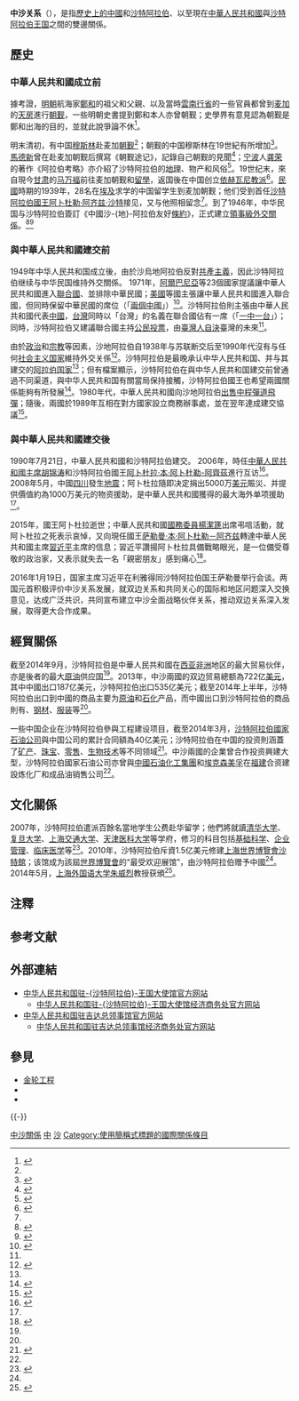 {{NoteTA |G1 = 地名 }}

{{not|中華民國與沙烏地阿拉伯關係}}

{{Infobox Bilateral relations|中國－沙特阿拉伯|中國|沙特阿拉伯
|map=China Saudi Arabia Locator.svg
|envoytitle1=[[中国驻沙特阿拉伯大使列表|大使]]
|envoy1=[[陈伟庆|陈伟庆]]
|envoytitle2=[[沙特阿拉伯驻華大使列表|大使]]
|envoy2=[[]]<ref>{{cite web |title = 驻华大使到任顺序及递交国书日期 |url = https://www.mfa.gov.cn/web/lbfw_673061/fgzl_673083/202201/t20220114_10495616.shtml |publisher = 中华人民共和国外交部 }}</ref>
|mission1=[[中國駐沙特阿拉伯大使館|中國駐沙特阿拉伯大使館]]
|mission2=[[沙特阿拉伯駐華大使館|沙特阿拉伯駐華大使館]]{{noteTag|该使馆兼辖沙特阿拉伯对蒙古国的相关事务。}}
}}

'''中沙关系'''（{{lang-ar|العلاقات السعودية الصينية}}），是指[[中國歷史|歷史上的中國]]和[[沙特阿拉伯歷史|沙特阿拉伯]]、以至現在[[中華人民共和國|中華人民共和國]]與[[沙特阿拉伯王国|沙特阿拉伯王国]]之間的雙邊關係。

== 歷史 ==
=== 中華人民共和國成立前 ===
據考證，[[明朝|明朝]]航海家[[鄭和|鄭和]]的祖父和父親、以及當時[[雲南行省|雲南行省]]的一些官員都曾到[[麦加|麦加]]的[[天房|天房]]進行[[朝觐_(伊斯兰教)|朝觐]]，一些明朝史書提到鄭和本人亦曾朝觐；史學界有意見認為朝觐是鄭和出海的目的，並就此說爭論不休<ref>{{cite web |title = 中國穆斯林朝覲者們鮮為人知歷史 |url = http://big5.xjass.com/mzwh/content/2011-10/17/content_210047.htm |website = 新疆哲學社會科學網 |accessdate = 2015-02-27 |archiveurl = https://web.archive.org/web/20150227110816/http://big5.xjass.com/mzwh/content/2011-10/17/content_210047.htm |archivedate = 2015-02-27 |deadurl = yes |date = 2011-10-17 }}</ref>。

明末清初，有中国[[穆斯林|穆斯林]]赴麦加[[朝觐|朝觐]]<ref name="Chan" />{{Rp|922}}；朝觐的中国穆斯林在19世紀有所增加<ref name=chapter>{{cite web |title=近代史上的中阿关系 |url=http://www.showchina.org/zgygjzzxl/zgyalbgjlm/1/200810/t229458.htm |work=历史上的中国—阿拉伯关系 |publisher=Show China |accessdate=2015-02-27 |archiveurl=https://web.archive.org/web/20101031135059/http://www.showchina.org/zgygjzzxl/zgyalbgjlm/1/200810/t229458.htm |archivedate=2010-10-31 |deadurl=no }}</ref>。[[馬德新|馬德新]]曾在赴麦加朝觐后撰寫《朝觐途记》，記錄自己朝觐的見聞<ref name="Chan">{{cite book |title=陈炎文集 |year=2006 |publisher=中华书局 |ISBN = 7101045960 |volume=2 }}</ref>{{Rp|922}}；[[宁波|宁波]]人[[龚荣|龚荣]]的著作《阿拉伯考略》亦介紹了沙特阿拉伯的[[沙特阿拉伯地理|地理]]、物产和风俗<ref>{{cite book|author1=江淳|author2=郭应德|title=中阿关系史|year=2001|publisher=经济日报出版社|series=东方文化集成: 西亚北非文化编}}</ref>{{Rp|31}}。19世纪末，來自現今[[甘肃|甘肃]]的[[马万福|马万福]]前往麦加朝觐和[[留學|留學]]，返国後在中国创立[[依赫瓦尼|依赫瓦尼教派]]<ref>{{cite encyclopedia|encyclopedia=宁夏百科全书|year=1998|publisher=宁夏人民出版社}}</ref>{{Rp|670}}。[[中華民國|民國]]時期的1939年，28名在[[埃及|埃及]]求学的中国留学生到麦加朝觐；他们受到首任[[沙特阿拉伯國王|沙特阿拉伯國王]][[阿卜杜勒·阿齐兹·沙特|阿卜杜勒·阿齐兹·沙特]]接见，又与他照相留念<ref name="chapter" />。到了1946年，中华民国与沙特阿拉伯簽訂《中國沙-{地}-阿拉伯友好[[條約|條約]]》{{noteTag|條約稱呼沙-{地}-阿拉伯，非台灣慣稱的沙烏-{地}-阿拉伯。}}，正式建立[[領事|領事級]][[外交#外交上的承認|外交關係]]。<ref name="駐館與駐地關係">{{Cite web |url = http://www.taiwanembassy.org/sa/post/30.html |title = 駐館與駐地關係 |publisher = 中華民國駐外單位聯合網站 |accessdate = 2020-03-03 |archive-date = 2020-03-03 |archive-url = https://web.archive.org/web/20200303133156/https://www.taiwanembassy.org/sa/post/30.html |dead-url = no }}</ref><ref name="外交年鑑">{{Cite web |url = http://multilingual.mofa.gov.tw/web/web_UTF-8/almanac/almanac2014/07.pdf |title = 《中華民國103年外交年鑑》〈第二章 對外關係〉 |publisher = 中華民國外交部 |accessdate = 2020-03-03 |archive-date = 2020-07-17 |archive-url = https://web.archive.org/web/20200717180248/http://multilingual.mofa.gov.tw/web/web_UTF-8/almanac/almanac2014/07.pdf |dead-url = no }}</ref>

=== 與中華人民共和國建交前 ===

{{main|金轮工程}}
1949年中华人民共和国成立後，由於沙烏地阿拉伯反對[[共產主義|共產主義]]，因此沙特阿拉伯继续与中华民国维持外交關係。
1971年，[[阿爾巴尼亞|阿爾巴尼亞]]等23個國家提議讓中華人民共和國進入[[聯合國|聯合國]]、並排除中華民國；[[美國|美國]]等國主張讓中華人民共和國進入聯合國，但同時保留中華民國的席位（「[[兩個中國|兩個中國]]」）<ref name="1C2C3">{{cite journal|author=陳隆志|title=台灣與聯合國—回顧與展望|journal=新世紀智庫論壇|date=2001-06-30|issue=14}}</ref>。沙特阿拉伯則主張由中華人民共和國代表[[中國|中國]]，[[台灣|台灣]]同時以「台灣」的名義在聯合國佔有一席（「[[一中一台|一中一台]]」）；同時，沙特阿拉伯又建議聯合國主持[[公民投票|公民投票]]，由[[臺灣人|臺灣人]][[自決|自決]]臺灣的未來<ref name="1C2C3" />。

由於[[政治|政治]]和[[宗教|宗教]]等因素，沙地阿拉伯自1938年与苏联断交后至1990年代沒有与任何[[社会主义国家|社会主义国家]]維持外交关係<ref name="Show">{{cite web|title=阿盟在涉华重大问题上的立场|url=http://www.showchina.org/zgygjzzxl/zgyalbgjlm/5/200810/t229412.htm|work=中国与阿盟的政治合作|publisher=Show China|accessdate=2015-02-27|archiveurl=https://web.archive.org/web/20150227153423/http://www.showchina.org/zgygjzzxl/zgyalbgjlm/5/200810/t229412.htm|archivedate=2015-02-27|deadurl=no}}</ref>。沙特阿拉伯是最晚承认中华人民共和国、并与其建交的[[阿拉伯国家|阿拉伯国家]]<ref name="Show"/>；但有檔案顯示，沙特阿拉伯在與中华人民共和国建交前曾通過不同渠道，與中华人民共和国有關當局保持接觸，沙特阿拉伯國王也希望兩國關係能夠有所發展<ref>{{cite news|title=解密外交檔案：沙特與中國建交內情|url=http://politics.people.com.cn/BIG5/1026/4418363.html|accessdate=2015-02-27|newspaper=新華社|date=2006-05-30|archiveurl=https://web.archive.org/web/20150227153730/http://politics.people.com.cn/BIG5/1026/4418363.html|archivedate=2015-02-27|deadurl=no}}</ref>。1980年代，中華人民共和國向沙地阿拉伯[[金轮工程|出售]][[中程彈道飛彈|中程彈道飛彈]]；隨後，兩國於1989年互相在對方國家設立商務辦事處，並在翌年達成建交協議<ref>{{cite book|author=胡為眞|title=美國對華「一個中國」政策之演變: 從尼克森到柯林頓|year=2001|publisher=臺灣商務印書館|isbn=9789570517002}}</ref>{{Rp|140}}。

=== 與中華人民共和國建交後 ===
1990年7月21日，中華人民共和國和沙特阿拉伯建交。 2006年，時任[[中華人民共和國主席|中華人民共和國主席]][[胡锦涛|胡锦涛]]和沙特阿拉伯國王[[阿卜杜拉·本·阿卜杜勒-阿齊茲|阿卜杜拉·本·阿卜杜勒-阿齊茲]]進行互访<ref name="EM">{{cite web|title=中国同沙特的关系|url=http://www.chinaembassy.org.sa/chn/zsgx/t708998.htm|publisher=中华人民共和国驻沙特阿拉伯王国大使馆|accessdate=2015-02-27|archiveurl=https://web.archive.org/web/20150227160856/http://www.chinaembassy.org.sa/chn/zsgx/t708998.htm|archivedate=2015-02-27|deadurl=no}}</ref>。2008年5月，中國[[四川|四川]]發生[[汶川大地震|地震]]；阿卜杜拉隨即决定捐出5000万[[美元|美元]]賑災、并提供價值約為1000万美元的物资援助，是中華人民共和國獲得的最大海外单项援助<ref name="EM"/>。

2015年，國王阿卜杜拉逝世；中華人民共和國[[國務委員|國務委員]][[楊潔篪|楊潔篪]]出席弔唁活動，就阿卜杜拉之死表示哀悼，又向現任國王[[萨勒曼·本·阿卜杜勒－阿齐兹|萨勒曼·本·阿卜杜勒－阿齐兹]]轉達中華人民共和國主席[[習近平|習近平]]主席的信息；習近平讚揚阿卜杜拉具備戰略眼光，是一位備受尊敬的政治家，又表示就失去一名「親密朋友」感到痛心<ref name="Comrade">{{cite news|title=楊潔篪赴沙地弔唁 新華社改稿：戰友變朋友|url=http://www.chinapress.com.my/node/594846|accessdate=2015-02-27|newspaper=中國報|date=2015-01-25|archiveurl=https://web.archive.org/web/20150227163524/http://www.chinapress.com.my/node/594846|archivedate=2015-02-27|deadurl=yes}}</ref>。

2016年1月19日，国家主席习近平在利雅得同沙特阿拉伯国王萨勒曼举行会谈。两国元首积极评价中沙关系发展，就双边关系和共同关心的国际和地区问题深入交换意见，达成广泛共识，共同宣布建立中沙全面战略伙伴关系，推动双边关系深入发展，取得更大合作成果。

== 經貿關係 ==
{{Gallery
|title=中沙貿易趨勢圖（1995年至2012年）
|width=350
|height=300
|align=center
|lines=1
|File:产品中国出口到沙特阿拉伯 (1995 - 2012).svg|中國出口到沙特阿拉伯的产品<ref>{{cite web|author=Alexander Simoes|title=产品中国出口到沙特阿拉伯 (1995 - 2012)|url=http://atlas.media.mit.edu/explore/stacked/hs/export/chn/sau/show/1995.2012/|publisher=Observatory of Economic Complexity|accessdate=2015-02-28|archive-date=2014-09-18|archive-url=https://web.archive.org/web/20140918042241/http://atlas.media.mit.edu/explore/stacked/hs/export/chn/sau/show/1995.2012/|dead-url=no}}</ref>
|File:产品沙特阿拉伯出口到中国 (1995 - 2012).svg|沙特阿拉伯出口到中國的产品<ref>{{cite web|author=Alexander Simoes|title=产品沙特阿拉伯出口到中国 (1995 - 2012)|url=http://atlas.media.mit.edu/explore/stacked/hs/export/sau/chn/show/1995.2012/|publisher=Observatory of Economic Complexity|accessdate=2015-02-28}}</ref>
}}
截至2014年9月，沙特阿拉伯是中華人民共和國在[[西亚|西亚]][[非洲|非洲]]地区的最大贸易伙伴，亦是後者的最大[[原油|原油]]供应国<ref name=EM />。2013年，中沙兩國的双边贸易總额為722亿[[美元|美元]]，其中中國出口187亿美元，沙特阿拉伯出口535亿美元；截至2014年上半年，沙特阿拉伯出口到中國的商品主要为[[原油|原油]]和[[石油化学|石化]]产品，而中國出口到沙特阿拉伯的商品則有{{link-en|机电学|Electromechanics|机电产品}}、[[钢材|钢材]]、[[服装|服装]]等<ref name="EM" />。

一些中国企业在沙特阿拉伯參與工程建设项目，截至2014年3月，[[沙特阿拉伯國家石油公司|沙特阿拉伯國家石油公司]]與中国公司的累計合同額為40亿美元；沙特阿拉伯在中国的投资則涵蓋了[[矿产|矿产]]、[[珠宝|珠宝]]、[[零售|零售]]、[[生物技术|生物技术]]等不同领域<ref name="econ">{{cite news|title=沙特希望保住中国石油最大供给国地位|url=http://finance.sina.com.cn/world/yzjj/20140327/013718624155.shtml|accessdate=2015-02-28|newspaper=第一财经日报|date=2014-03-27|archiveurl=https://web.archive.org/web/20150228034758/http://finance.sina.com.cn/world/yzjj/20140327/013718624155.shtml|archivedate=2015-02-28|deadurl=no}}</ref>。中沙兩國的企業曾合作投资興建大型{{link-en|精炼厂|Refinery}}，沙特阿拉伯國家石油公司亦曾與[[中國石油化工集團|中國石油化工集團]]和[[埃克森美孚|埃克森美孚]]在[[福建|福建]]合资建設炼化厂和成品油销售公司<ref name="econ" />。

== 文化關係 ==
2007年，沙特阿拉伯遣派百餘名當地学生公费赴华留学；他們將就讀[[清华大学|清华大学]]、[[复旦大学|复旦大学]]、[[上海交通大学|上海交通大学]]、[[天津医科大学|天津医科大学]]等学府，修习的科目包括[[基础科学|基础科学]]、[[企业管理|企业管理]]、[[临床医学|临床医学]]等<ref>{{cite web|title=沙特大规模派遣公费赴华留学生|url=http://www.chinaembassy.org.sa/chn/whjy/t306453.htm|publisher=中华人民共和国驻沙特阿拉伯王国大使馆|accessdate=2015-02-28|archiveurl=https://web.archive.org/web/20100113201943/http://www.chinaembassy.org.sa/chn/whjy/t306453.htm|archivedate=2010-01-13|date=2007-03-26|deadurl=no}}</ref>。2010年，沙特阿拉伯斥資1.5亿美元修建[[上海世界博覽會|上海世界博覽會]][[中國2010年上海世界博覽會沙特館|沙特館]]；该馆成为該屆[[世界博覽會|世界博覽會]]的“最受欢迎展馆”，由沙特阿拉伯赠予中國<ref name="EM" />。2014年5月，[[上海外国语大学|上海外国语大学]][[朱威烈|朱威烈]]教授获頒{{link-en|沙特国王阿卜杜拉國際翻译奖|Saudi King Abdullah International Award for Translation}}<ref>{{cite web|title=上外朱威烈教授荣获沙特阿卜杜拉国王翻译奖|url=http://www.chinaembassy.org.sa/chn/whjy/t1155958.htm|publisher=中华人民共和国驻沙特阿拉伯王国大使馆|accessdate=2015-02-28|archiveurl=https://web.archive.org/web/20150228045726/http://www.chinaembassy.org.sa/chn/whjy/t1155958.htm|archivedate=2015-02-28|date=2014-05-14|deadurl=no}}</ref>。

==注釋==
{{noteFoot}}

== 参考文献 ==
{{Reflist|32em}}

== 外部連結 ==
* [http://sa.china-embassy.gov.cn/chn/ 中华人民共和国驻-{沙特阿拉伯}-王国大使馆官方网站]{{zh-hans icon}}{{en icon}}{{ar icon}}
** [http://sa.mofcom.gov.cn/ 中华人民共和国驻-{沙特阿拉伯}-王国大使馆经济商务处官方网站]{{zh-hans icon}}
* [http://jeddah.china-consulate.gov.cn/chn/ 中华人民共和国驻吉达总领事馆官方网站]{{zh-hans icon}}{{en icon}}
** [http://jedda.mofcom.gov.cn/ 中华人民共和国驻吉达总领事馆经济商务处官方网站]{{zh-hans icon}}

== 參見 ==
{{Portal box|国际关系|中国|中华人民共和国|沙烏地阿拉伯|image4=Flag of Saudi Arabia.svg}}
* [[金轮工程|金轮工程]]
* {{link-en|中國－阿拉伯關係|Sino-Arab relations}}
* {{link-en|沙特阿拉伯外交|Foreign relations of Saudi Arabia}}

{{-}}
{{中華人民共和國外交}}
{{沙特阿拉伯外交}}

[[Category:中沙關係|]]
[[Category:沙特阿拉伯雙邊關係|中]]
[[Category:中國與亞洲國家關係|沙]]
[[Category:使用簡稱式標題的國際關係條目|Category:使用簡稱式標題的國際關係條目]]